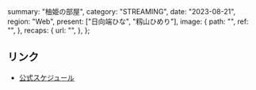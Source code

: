   summary: "柚姫の部屋",
  category: "STREAMING",
  date: "2023-08-21",
  region: "Web",
  present: ["日向端ひな", "籾山ひめり"],
  image: {
    path: "",
    ref: "",
  },
  recaps: {
    url: "",
  },
};

## リンク

- [公式スケジュール](https://takanenonadeshiko.jp/?p=1274)
